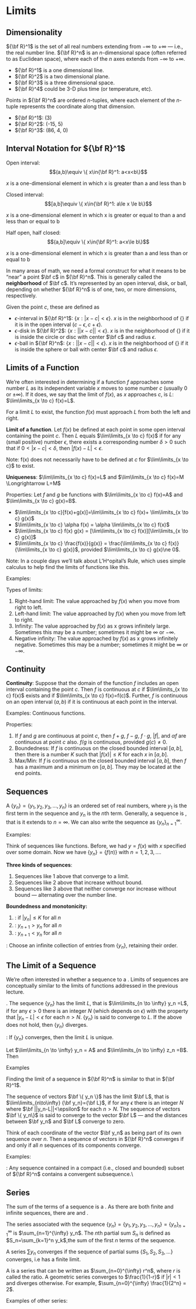 # Limits

## Dimensionality

${\bf R}^1$ is the set of all real numbers extending from $-\infty$ to $+\infty$ --- i.e., the real number line. ${\bf R}^n$ is an $n$-dimensional space (often referred to as Euclidean space), where each of the $n$ axes extends from $-\infty$ to $+\infty$.

* ${\bf R}^1$ is a one dimensional line.
* ${\bf R}^2$ is a two dimensional plane.
* ${\bf R}^3$ is a three dimensional space.
* ${\bf R}^4$ could be 3-D plus time (or temperature, etc).

Points in ${\bf R}^n$ are ordered $n$-tuples, where each element of the $n$-tuple represents the coordinate along that dimension.

* ${\bf R}^1$: (3)
* ${\bf R}^2$: (-15, 5)
* ${\bf R}^3$: (86, 4, 0)


## Interval Notation for ${\bf R}^1$

Open interval: $$(a,b)\equiv \{ x\in{\bf R}^1: a<x<b\}$$

$x$ is a one-dimensional element in which x is greater than a and less than b

Closed interval: $$[a,b]\equiv \{ x\in{\bf R}^1: a\le x \le b\}$$

$x$ is a one-dimensional element in which x is greater or equal to than a and less than  or equal to b

Half open, half closed: $$(a,b]\equiv \{ x\in{\bf R}^1: a<x\le b\}$$

$x$ is a one-dimensional element in which x is greater than a and less than or equal to b


In many areas of math, we need a formal construct for what it means to be "near" a point $\bf c$ in ${\bf R}^n$.  This is generally called the __neighborhood__ of $\bf c$. It's represented by an open interval, disk, or ball, depending on whether ${\bf R}^n$ is of one, two, or more dimensions, respectively.

Given the point $c$, these are defined as

* $\epsilon$-interval in ${\bf R}^1$: $\{x : |x-c|<\epsilon \}$. $x$ is in the neighborhood of {\bf c} if it is in the open interval $(c-\epsilon,c+\epsilon)$.
* $\epsilon$-disk in ${\bf R}^2$: $\{x : || x-c ||<\epsilon\}$. $x$ is in the neighborhood of {\bf c} if it is inside the circle or disc with center $\bf c$ and radius $\epsilon$.
* $\epsilon$-ball in ${\bf R}^n$: $\{x : || x-c ||<\epsilon\}$. $x$ is in the neighborhood of {\bf c} if it is inside the sphere or ball with center $\bf c$ and radius $\epsilon$.


## Limits of a Function {#limitsfun}

We're often interested in determining if a function $f$ approaches some number $L$ as its independent variable $x$ moves to some number $c$ (usually 0 or $\pm\infty$).  If it does, we say that the limit of $f(x)$, as $x$ approaches $c$, is $L$: $\lim\limits_{x \to c} f(x)=L$.
	
For a limit $L$ to exist, the function $f(x)$ must approach $L$ from both the left and right.
	
__Limit of a function__.  Let $f(x)$ be defined at each point in some open interval containing the point $c$.  Then $L$ equals $\lim\limits_{x \to c} f(x)$ if for any (small positive) number $\epsilon$, there exists a corresponding number $\delta>0$ such that if $0<|x-c|<\delta$, then $|f(x)-L|<\epsilon$.

Note: f(x) does not necessarily have to be defined at $c$ for $\lim\limits_{x \to c}$ to exist.

__Uniqueness__: $\lim\limits_{x \to c} f(x)=L$ and $\lim\limits_{x \to c} f(x)=M \Longrightarrow L=M$

Properties: Let $f$ and $g$ be functions with $\lim\limits_{x \to c} f(x)=A$ and $\lim\limits_{x \to c} g(x)=B$.


* $\lim\limits_{x \to c}[f(x)+g(x)]=\lim\limits_{x \to c} f(x)+ \lim\limits_{x \to c} g(x)$
* $\lim\limits_{x \to c} \alpha f(x) = \alpha \lim\limits_{x \to c} f(x)$
* $\lim\limits_{x \to c} f(x) g(x) = [\lim\limits_{x \to c} f(x)][\lim\limits_{x \to c} g(x)]$
* $\lim\limits_{x \to c} \frac{f(x)}{g(x)} = \frac{\lim\limits_{x \to c} f(x)}{\lim\limits_{x \to c} g(x)}$, provided $\lim\limits_{x \to c} g(x)\ne 0$.

Note: In a couple days we'll talk about L'H\^opital's Rule, which uses simple calculus to help find the limits of functions like this.

Examples:

\begin{align*}
& \lim_{x \to c} k = \\
& \lim_{x \to c} x = \\
& \lim_{x\to 2} (2x-3) =\\
& \lim_{x \to c} x^n = 
\end{align*}

\begin{comment}
%= 2\lim\limits_{x\to 2} x- 3\lim\limits_{x\to 2} 1 = 2\times 2 - 3\times 1 = 1 
%[\lim\limits_{x \to c} x]\cdots[\lim\limits_{x \to c} x] = c\cdots c =c^n 
\end{comment}


\begin{comment}
		\item \parbox[t]{3.75in}{$\lim\limits_{x\to 0} |x| =$} \parbox[t]{1in}{\,{\includegraphics[width=1in, angle = 270]{abs.eps}}} % = 0
		\item \parbox[t]{3.75in}{$\lim\limits_{x\to 0} \left(1+\frac{1}{x^2}\right)=$} \parbox[t]{1in}{\,  {\includegraphics[width=1in, angle = 270]{1p1ovrx2.eps}}} %\infty
\end{comment}
		


Types of limits:

1. Right-hand limit: The value approached by $f(x)$ when you move from right to left.
\begin{comment}
		\parbox[t]{2in}{Example:  $\lim\limits_{x\to 0^+} \sqrt{x} = 0$}\parbox[t]{1in}{\,  {\includegraphics[width=1in, angle = 270]{sqrt.eps}}}
		\end{comment}
2. Left-hand limit: The value approached by $f(x)$ when you move from left to right.
3. Infinity: The value approached by $f(x)$ as x grows infinitely large. Sometimes this may be a number; sometimes it might be $\infty$ or $-\infty$.
4. Negative infinity: The value approached by $f(x)$ as x grows infinitely negative. Sometimes this may be a number; sometimes it might be $\infty$ or $-\infty$.

\begin{comment}
\parbox[t]{2in}{Example:  $\lim\limits_{x\to \infty} 1/x = \lim\limits_{x\to -\infty} 1/x= 0$}\parbox[t]{1in}{\,  {\includegraphics[width=1in, angle = 270]{1ovrx.eps}}}\\ 
\end{comment}


## Continuity

__Continuity__: Suppose that the domain of the function $f$ includes an open interval containing the point $c$.  Then $f$ is continuous at $c$ if $\lim\limits_{x \to c} f(x)$ exists and if $\lim\limits_{x \to c} f(x)=f(c)$. Further, $f$ is continuous on an open interval $(a,b)$ if it is continuous at each point in the interval.


Examples: Continuous functions.

\begin{comment}
	\parbox[t]{1.5in}{\hfill$f(x)=\sqrt{x}\quad$}\parbox[t]{1in}{\,  {\includegraphics[width=1in, angle = 270]{sqrt.eps}}}
	\parbox[t]{1.5in}{\hfill$f(x)=e^x\quad$}\parbox[t]{1in}{\,  {\includegraphics[width=1in, angle = 270]{exp.eps}}}
	\item[] Examples: Discontinuous functions.\\
	\parbox[t]{1.5in}{\hfill$f(x)=\mbox{floor}(x)\quad$}\parbox[t]{1in}{\,  {\includegraphics[width=1in, angle = 270]{floor.eps}}}
	\parbox[t]{1.5in}{\hfill$f(x)=1+\frac{1}{x^2}\quad$}\parbox[t]{1in}{\,  {\includegraphics[width=1in, angle = 270]{1p1ovrx2.eps}}}
\end{comment}

Properties:

1. If $f$ and $g$ are continuous at point $c$, then $f+g$, $f-g$, $f \cdot g$, $|f|$, and $\alpha f$ are continuous at point $c$ also. $f/g$ is continuous, provided $g(c)\ne 0$.
2. Boundedness: If $f$ is continuous on the closed bounded interval $[a,b]$, then there is a number $K$ such that $|f(x)|\le K$ for each $x$ in $[a,b]$.
3. Max/Min: If $f$ is continuous on the closed bounded interval $[a,b]$, then $f$ has a maximum and a minimum on $[a,b]$. They may be located at the end points.


## Sequences

A \textbf{sequence} $\{y_n\}=\{y_1, y_2, y_3, \ldots, y_n\}$ is an ordered set of real numbers, where $y_1$ is the first term in the sequence and $y_n$ is the $n$th term. Generally, a sequence is \textbf{infinite}, that is it extends to $n=\infty$. We can also write the sequence as $\{y_n\}^\infty_{n=1}$.
	

Examples:
\begin{comment}
	\begin{enumerate}
		\item \parbox[t]{3in}{$\{y_n\}=\left\{ 2-\frac{1}{n^2} \right\} = $}\parbox[t]{1in}{\, {\includegraphics[width=1.5in]{limit.eps}}}
		\item \parbox[t]{3in}{$\{y_n\}=\left\{ \frac{n^2+1}{n} \right\} = $}\parbox[t]{1in}{\,  {\includegraphics[width=1.5in]{unbound.eps}}}
		\item \parbox[t]{3in}{$\{y_n\}=\left\{ (-1)^n \left(1-\frac{1}{n}\right) \right\} = $}\parbox[t]{1in}{\,  {\includegraphics[width=1.5in]{altrnate.eps}}}
	\end{enumerate}
\end{comment}


Think of sequences like functions.  Before, we had $y=f(x)$ with $x$ specified over some domain.  Now we have $\{y_n\}=\{f(n)\}$ with $n=1,2,3,\ldots$.

__Three kinds of sequences__:

1. Sequences like 1 above that converge to a limit.
2. Sequences like 2 above that increase without bound.
3. Sequences like 3 above that neither converge nor increase without bound --- alternating over the number line.

__Boundedness and monotonicity:__

1. \textbf{Bounded}: if $|y_n|\le K$ for all $n$
2. \textbf{Monotonically Increasing}: $y_{n+1}>y_n$ for all $n$
3. \textbf{Monotonically Decreasing}: $y_{n+1}<y_n$ for all $n$

\textbf{Subsequence}: Choose an infinite collection of entries from $\{ y_n \}$, retaining their order.



## The Limit of a Sequence

We're often interested in whether a sequence \textbf{converges} to a \textbf{limit}.  Limits of sequences are conceptually similar to the limits of functions addressed in the previous lecture.

\textbf{Limit of a sequence}.  The sequence $\{y_n\}$ has the limit $L$, that is $\lim\limits_{n \to \infty} y_n =L$, if for any $\epsilon>0$ there is an integer $N$ (which depends on $\epsilon$) with the property that $|y_n -L|<\epsilon$ for each $n>N$.  $\{y_n\}$ is said to converge to $L$.  If the above does not hold, then $\{y_n\}$ diverges.

\textbf{Uniqueness}: If $\{y_n\}$ converges, then the limit $L$ is unique.

\underline{Properties:} Let $\lim\limits_{n \to \infty} y_n = A$ and $\lim\limits_{n \to \infty} z_n =B$.  Then

\begin{enumerate}
		\item $\lim\limits_{n \to \infty} [\alpha y_n + \beta z_n]=\alpha A+\beta B$
		\item $\lim\limits_{n \to \infty} y_n z_n = A B$
		\item $\lim\limits_{n \to \infty} \frac{y_n}{z_n} = \frac{A}{B}$, provided $B\ne 0$
\end{enumerate}


Examples

\begin{enumerate}
		\item $\lim\limits_{n \to \infty} \left\{ 2-\frac{1}{n^2} 
		\right\} = $
		\item $\lim\limits_{n \to \infty} \left\{ \frac{4^n}{n!} \right\} 
		= $
\end{enumerate}

\begin{comment}
	\parbox{1in}{\,  {\includegraphics[width=1.5in]{limit2.eps}}}
\end{comment}
	


Finding the limit of a sequence in ${\bf R}^n$ is similar to that in ${\bf R}^1$.

\textbf{Limit of a sequence of vectors.} The sequence of vectors $\bf \{ y_n \}$ has the limit $\bf L$, that is $\lim\limits_{n\to\infty} {\bf y_n}={\bf L}$, if for any $\epsilon$ there is an integer $N$ where $\bf ||y_n-L||<\epsilon$ for each $n>N$.  The sequence of vectors $\bf \{ y_n\}$ is said to converge to the vector $\bf L$ --- and the distances between $\bf y_n$ and $\bf L$ converge to zero.


Think of each coordinate of the vector $\bf y_n$ as being part of its own sequence over $n$.  Then a sequence of vectors in ${\bf R}^n$ converges if and only if all $n$ sequences of its components converge.

Examples:

\begin{enumerate}
		\item The sequence $\{ y_n \}$ where $y_n=\left( \frac{1}{n}, 2-\frac{1}{n^2} \right)$ converges to $(0,2)$.
		\item The sequence $\{ y_n \}$ where $y_n=\left( \frac{1}{n}, (-1)^n \right)$ does not converge, since $\left\{ (-1)^n \right\}$ does not converge.
\end{enumerate}

\textbf{Bolzano-Weierstrass Theorem}: Any sequence contained in a compact (i.e., closed and bounded) subset of ${\bf R}^n$ contains a convergent subsequence.\\
		\parbox[t]{4in}{Example: Take the sequence $\{ y_n \} =\left\{ (-1)^n \right\}$, which has two accumulating points, but no limit.  However, it is both closed and bounded.}			
\begin{comment}
		\parbox{1.5in}{\,  {\includegraphics[width=1.5in]{bolzwei.eps}}}\\[12pt]
		\end{comment}
		\begin{comment}
		\parbox[t]{4in}{The subsequence of $\{ y_n \}$ defined by taking $n=1,3,5,\ldots$ does have a limit: $-1$.}\parbox{1.5in}{\,  {\includegraphics[width=1.5in]{bolzwei1.eps}}}\\[12pt]

\parbox[t]{4in}{As does the subsequence defined by taking $n=2,4,6,\ldots$, whose limit is $1$.}\parbox{1.5in}{\,  {\includegraphics[width=1.5in]{bolzwei2.eps}}}
\end{comment}



## Series

The sum of the terms of a sequence is a \textbf{series}. As there are both finite and infinite sequences, there are   \textbf{finite} and \textbf{infinite series}.

The series associated with the sequence $\{y_n\}=\{y_1, y_2,   y_3, \ldots, y_n\} = \{y_n\}_{n=1}^{\infty}$ is $\sum_{n=1}^{\infty} y_n$. The $n$th partial sum $S_n$ is defined as $S_n=\sum_{k=1}^n y_k$,the sum of the first $n$ terms of the sequence.

\textbf{Convergence:} A series $\sum y_n$ converges if the sequence of partial sums $\{S_1, S_2, S_3, ...\}$ converges, i.e has a finite limit. 

A \textbf{geometric series} is a series that can be written as $\sum_{n=0}^{\infty} r^n$, where $r$ is called the ratio. A geometric series converges to $\frac{1}{1-r}$ if $|r|< 1$ and diverges otherwise. For example, $\sum_{n=0}^{\infty} \frac{1}{2^n} = 2$.
	
Examples of other series:
\begin{enumerate}
		\item  $\sum_{n=0}^{\infty} \frac{1}{n!} = 1 + \frac{1}{1!} + \frac{1}{2!} + \frac{1}{3!} + \cdots = e$.\\
		This one is especially useful in statistics and probability.
		\item $\sum_{n=1}^{\infty} \frac{1}{n} = \frac{1}{1} + \frac{1}{2}  + \frac{1}{3} + \cdots = \infty$ (harmonic series)
\end{enumerate}
